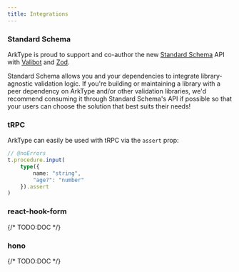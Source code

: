 ```yaml
---
title: Integrations
---
```


### Standard Schema

ArkType is proud to support and co-author the new [Standard Schema](https://github.com/standard-schema/standard-schema) API with [Valibot](https://github.com/fabian-hiller/valibot) and [Zod](https://github.com/colinhacks/zod).

Standard Schema allows you and your dependencies to integrate library-agnostic validation logic. If you're building or maintaining a library with a peer dependency on ArkType and/or other validation libraries, we'd recommend consuming it through Standard Schema's API if possible so that your users can choose the solution that best suits their needs!

### tRPC

ArkType can easily be used with tRPC via the `assert` prop:

```ts
// @noErrors
t.procedure.input(
	type({
		name: "string",
		"age?": "number"
	}).assert
)
```

### react-hook-form

{/* TODO:DOC */}

### hono

{/* TODO:DOC */}
